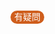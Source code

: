 {{Labeltag|疑问}}<noinclude><span style="padding: 3px 6px; font-size:14px; font-family:黑体;border-radius:999px; background: #CF5E1D;color: #fff;">有疑問</span>{{Documentation|Template:有疑問/doc}}</noinclude>